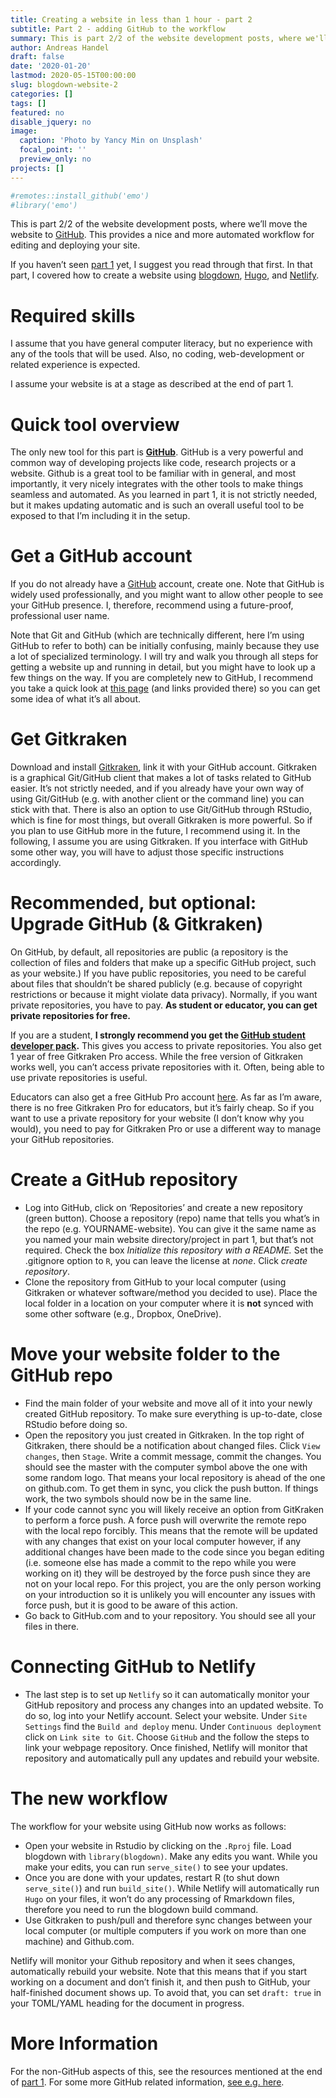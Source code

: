 ```yaml
---
title: Creating a website in less than 1 hour - part 2
subtitle: Part 2 - adding GitHub to the workflow
summary: This is part 2/2 of the website development posts, where we'll move the website to [GitHub](https://GitHub.com).
author: Andreas Handel
draft: false
date: '2020-01-20'
lastmod: 2020-05-15T00:00:00
slug: blogdown-website-2
categories: []
tags: []
featured: no
disable_jquery: no
image:
  caption: 'Photo by Yancy Min on Unsplash'
  focal_point: ''
  preview_only: no
projects: []
---
```



```r
#remotes::install_github('emo')
#library('emo')
```

This is part 2/2 of the website development posts, where we'll move the website to [GitHub](https://GitHub.com). This provides a nice and more automated workflow for editing and deploying your site.

If you haven't seen [part 1](/post/blogdown-website-1/) yet, I suggest you read through that first. In that part, I covered how to create a website using [blogdown](https://bookdown.org/yihui/blogdown/), [Hugo](https://gohugo.io/), and [Netlify](https://www.netlify.com/).


# Required skills

I assume that you have general computer literacy, but no experience with any of the tools that will be used. Also, no coding, web-development or related experience is expected. 

I assume your website is at a stage as described at the end of part 1.

# Quick tool overview

The only new tool for this part is **[GitHub](https://GitHub.com)**. GitHub is a very powerful and common way of developing projects like code, research projects or a website. Github is a great tool to be familiar with in general, and most importantly, it very nicely integrates with the other tools to make things seamless and automated. As you learned in part 1, it is not strictly needed, but it makes updating automatic and is such an overall useful tool to be exposed to that I'm including it in the setup.

# Get a GitHub account

If you do not already have a [GitHub](https://GitHub.com) account, create one. Note that GitHub is widely used professionally, and you might want to allow other people to see your GitHub presence. I, therefore, recommend using a future-proof, professional user name. 

Note that Git and GitHub (which are technically different, here I'm using GitHub to refer to both) can be initially confusing, mainly because they use a lot of specialized terminology. I will try and walk you through all steps for getting a website up and running in detail, but you might have to look up a few things on the way. If you are completely new to GitHub, I recommend you take a quick look at [this page](https://andreashandel.GitHub.io/MADAcourse/1d_Github.html) (and links provided there) so you can get some idea of what it's all about.


# Get Gitkraken

Download and install [Gitkraken](https://www.gitkraken.com/download), link it with your GitHub account. Gitkraken is a graphical Git/GitHub client that makes a lot of tasks related to GitHub easier. It's not strictly needed, and if you already have your own way of using Git/GitHub (e.g. with another client or the command line) you can stick with that. There is also an option to use Git/GitHub through RStudio, which is fine for most things, but overall Gitkraken is more powerful. So if you plan to use GitHub more in the future, I recommend using it. In the following, I assume you are using Gitkraken. If you interface with GitHub some other way, you will have to adjust those specific instructions accordingly.


# Recommended, but optional: Upgrade GitHub (& Gitkraken)

On GitHub, by default, all repositories are public (a repository is the collection of files and folders that make up a specific GitHub project, such as your website.) If you have public repositories, you need to be careful about files that shouldn't be shared publicly (e.g. because of copyright restrictions or because it might violate data privacy). Normally, if you want private repositories, you have to pay. **As student or educator, you can get private repositories for free.**

If you are a student, __I strongly recommend you get the [GitHub student developer pack](https://education.GitHub.com/pack).__ This gives you access to private repositories. You also get 1 year of free Gitkraken Pro access. While the free version of Gitkraken works well, you can't access private repositories with it. Often, being able to use private repositories is useful. 

Educators can also get a free GitHub Pro account [here](https://education.GitHub.com/teachers). As far as I'm aware, there is no free Gitkraken Pro for educators, but it's fairly cheap. So if you want to use a private repository for your website (I don't know why you would), you need to pay for Gitkraken Pro or use a different way to manage your GitHub repositories. 


# Create a GitHub repository

* Log into GitHub, click on 'Repositories' and create a new repository (green button). Choose a repository (repo) name that tells you what's in the repo (e.g. YOURNAME-website). You can give it the same name as you named your main website directory/project in part 1, but that's not required. Check the box _Initialize this repository with a README._ Set the .gitignore option to `R`, you can leave the license at _none_. Click _create repository_.
* Clone the repository from GitHub to your local computer (using Gitkraken or whatever software/method you decided to use). Place the local folder in a location on your computer where it is **not** synced with some other software (e.g., Dropbox, OneDrive).

# Move your website folder to the GitHub repo
* Find the main folder of your website and move all of it into your newly created GitHub repository. To make sure everything is up-to-date, close RStudio before doing so.
* Open the repository you just created in Gitkraken. In the top right of Gitkraken, there should be a notification about changed files. Click `View changes`, then `Stage`. Write a commit message, commit the changes. You should see the master with the computer symbol above the one with some random logo. That means your local repository is ahead of the one on github.com. To get them in sync, you click the push button. If things work, the two symbols should now be in the same line.
* If your code cannot sync you will likely receive an option from GitKraken to perform a force push. A force push will overwrite the remote repo with the local repo forcibly. This means that the remote will be updated with any changes that exist on your local computer however, if any additional changes have been made to the code since you began editing (i.e. someone else has made a commit to the repo while you were working on it) they will be destroyed by the force push since they are not on your local repo. For this project, you are the only person working on your introduction so it is unlikely you will encounter any issues with force push, but it is good to be aware of this action.
* Go back to GitHub.com and to your repository. You should see all your files in there.


# Connecting GitHub to Netlify
* The last step is to set up `Netlify` so it can automatically monitor your GitHub repository and process any changes into an updated website. To do so, log into your Netlify account. Select your website. Under `Site Settings` find the `Build and deploy` menu. Under `Continuous deployment` click on `Link site to Git`. Choose `GitHub` and the follow the steps to link your webpage repository. Once finished, Netlify will monitor that repository and automatically pull any updates and rebuild your website.


# The new workflow
The workflow for your website using GitHub now works as follows: 

* Open your website in Rstudio by clicking on the `.Rproj` file. Load blogdown with `library(blogdown)`. Make any edits you want. While you make your edits, you can run `serve_site()` to see your updates.  
* Once you are done with your updates, restart R (to shut down `serve_site()`) and run `build_site()`. While Netlify will automatically run `Hugo` on your files, it won't do any processing of Rmarkdown files, therefore you need to run the blogdown build command.
* Use Gitkraken to push/pull and therefore sync changes between your local computer (or multiple computers if you work on more than one machine) and Github.com. 

Netlify will monitor your Github repository and when it sees changes, automatically rebuild your website. Note that this means that if you start working on a document and don't finish it, and then push to GitHub, your half-finished document shows up. To avoid that, you can set `draft: true` in your TOML/YAML heading for the document in progress.


# More Information

For the non-GitHub aspects of this, see the resources mentioned at the end of [part 1](/post/blogdown-website-1/). For some more GitHub related information, [see e.g. here](https://andreashandel.github.io/MADAcourse/1d_Github.html).

